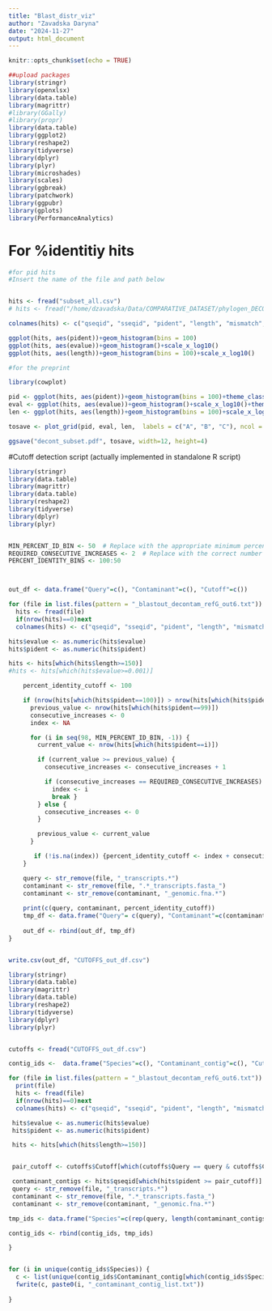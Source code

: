 ```yaml
---
title: "Blast_distr_viz"
author: "Zavadska Daryna"
date: "2024-11-27"
output: html_document
---
```


```r
knitr::opts_chunk$set(echo = TRUE)
```

```r
##upload packages
library(stringr)
library(openxlsx)
library(data.table)
library(magrittr)
#library(GGally)
#library(propr)
library(data.table)
library(ggplot2)
library(reshape2)
library(tidyverse)
library(dplyr)
library(plyr)
library(microshades)
library(scales)
library(ggbreak) 
library(patchwork)
library(ggpubr)
library(gplots)
library(PerformanceAnalytics)
```


# For %identitiy hits

```r
#for pid hits
#Insert the name of the file and path below


hits <- fread("subset_all.csv")
# hits <- fread("/home/dzavadska/Data/COMPARATIVE_DATASET/phylogen_DECONTAM/subset_all_batch2.csv")

```

```r
colnames(hits) <- c("qseqid", "sseqid", "pident", "length", "mismatch", "gapopen", "qstart", "qend", "sstart", "send", "evalue", "bitscore")

ggplot(hits, aes(pident))+geom_histogram(bins = 100)
ggplot(hits, aes(evalue))+geom_histogram()+scale_x_log10()
ggplot(hits, aes(length))+geom_histogram(bins = 100)+scale_x_log10()

#for the preprint 

library(cowplot)

pid <- ggplot(hits, aes(pident))+geom_histogram(bins = 100)+theme_classic()+xlab("% identity")
eval <- ggplot(hits, aes(evalue))+geom_histogram()+scale_x_log10()+theme_classic()+xlab("e-value")
len <- ggplot(hits, aes(length))+geom_histogram(bins = 100)+scale_x_log10()+xlab("Match length")+geom_vline(xintercept = 150, linetype="dashed", color = "red")+theme_classic()

tosave <- plot_grid(pid, eval, len,  labels = c("A", "B", "C"), ncol = 3)

ggsave("decont_subset.pdf", tosave, width=12, height=4)

```

#Cutoff detection script (actually implemented in standalone R script)

```r
library(stringr)
library(data.table)
library(magrittr)
library(data.table)
library(reshape2)
library(tidyverse)
library(dplyr)
library(plyr)


MIN_PERCENT_ID_BIN <- 50  # Replace with the appropriate minimum percent ID bin
REQUIRED_CONSECUTIVE_INCREASES <- 2  # Replace with the correct number of required consecutive increases
PERCENT_IDENTITY_BINS <- 100:50 



out_df <- data.frame("Query"=c(), "Contaminant"=c(), "Cutoff"=c())

for (file in list.files(pattern = "_blastout_decontam_refG_out6.txt")) {
  hits <- fread(file)
  if(nrow(hits)==0)next
  colnames(hits) <- c("qseqid", "sseqid", "pident", "length", "mismatch", "gapopen", "qstart", "qend", "sstart", "send", "evalue", "bitscore")

hits$evalue <- as.numeric(hits$evalue)
hits$pident <- as.numeric(hits$pident)

hits <- hits[which(hits$length>=150)]
#hits <- hits[which(hits$evalue>=0.001)]

    percent_identity_cutoff <- 100

    if (nrow(hits[which(hits$pident==100)]) > nrow(hits[which(hits$pident==99)])) {
      previous_value <- nrow(hits[which(hits$pident==99)])
      consecutive_increases <- 0
      index <- NA

      for (i in seq(98, MIN_PERCENT_ID_BIN, -1)) {
        current_value <- nrow(hits[which(hits$pident==i)])

        if (current_value >= previous_value) {
          consecutive_increases <- consecutive_increases + 1

          if (consecutive_increases == REQUIRED_CONSECUTIVE_INCREASES) {
            index <- i
            break }
        } else {
          consecutive_increases <- 0
        }

        previous_value <- current_value
      }

       if (!is.na(index)) {percent_identity_cutoff <- index + consecutive_increases } else {percent_identity_cutoff <- percent_identity_cutoff}
    }

    query <- str_remove(file, "_transcripts.*")
    contaminant <- str_remove(file, ".*_transcripts.fasta_")
    contaminant <- str_remove(contaminant, "_genomic.fna.*")
       
    print(c(query, contaminant, percent_identity_cutoff))
    tmp_df <- data.frame("Query"= c(query), "Contaminant"=c(contaminant), "Cutoff"=c(percent_identity_cutoff))
    
    out_df <- rbind(out_df, tmp_df)
}


write.csv(out_df, "CUTOFFS_out_df.csv")
```




```r
library(stringr)
library(data.table)
library(magrittr)
library(data.table)
library(reshape2)
library(tidyverse)
library(dplyr)
library(plyr)


cutoffs <- fread("CUTOFFS_out_df.csv")

contig_ids <-  data.frame("Species"=c(), "Contaminant_contig"=c(), "Cutoff"=c())

for (file in list.files(pattern = "_blastout_decontam_refG_out6.txt")) {
  print(file)
  hits <- fread(file)
  if(nrow(hits)==0)next
  colnames(hits) <- c("qseqid", "sseqid", "pident", "length", "mismatch", "gapopen", "qstart", "qend", "sstart", "send", "evalue", "bitscore")

 hits$evalue <- as.numeric(hits$evalue)
 hits$pident <- as.numeric(hits$pident)

 hits <- hits[which(hits$length>=150)]


 pair_cutoff <- cutoffs$Cutoff[which(cutoffs$Query == query & cutoffs$Contaminant == contaminant)]

 contaminant_contigs <- hits$qseqid[which(hits$pident >= pair_cutoff)]
 query <- str_remove(file, "_transcripts.*")
 contaminant <- str_remove(file, ".*_transcripts.fasta_")
 contaminant <- str_remove(contaminant, "_genomic.fna.*")

tmp_ids <- data.frame("Species"=c(rep(query, length(contaminant_contigs))), "Contaminant_contig"=c(contaminant_contigs), "Cutoff"=c(rep(pair_cutoff, length(contaminant_contigs))))

contig_ids <- rbind(contig_ids, tmp_ids)

}


for (i in unique(contig_ids$Species)) {
  c <- list(unique(contig_ids$Contaminant_contig[which(contig_ids$Species == i)]))
  fwrite(c, paste0(i, "_contaminant_contig_list.txt"))
  
}


```










